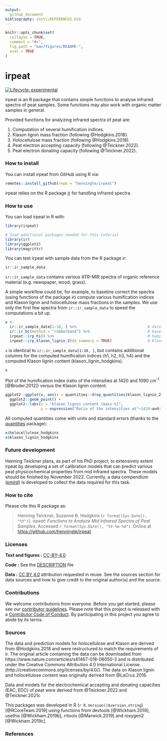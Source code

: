 ```yaml
---
output: 
  github_document
bibliography: inst\\REFERENCES.bib
---
```


<!-- README.md is generated from README.Rmd. Please edit that file -->

```r
knitr::opts_chunk$set(
  collapse = TRUE,
  comment = "#>",
  fig.path = "man/figures/README-",
  eval = TRUE
)
```

# irpeat

<!-- badges: start -->
[![Lifecycle: experimental](https://img.shields.io/badge/lifecycle-experimental-orange.svg)](https://www.tidyverse.org/lifecycle/#experimental)
<!-- badges: end -->

irpeat is an R package that contains simple functions to analyse infrared spectra of peat samples. Some functions may also work with organic matter samples in general.

Provided functions for analyzing infrared spectra of peat are:

1. Computation of several humification indices.
2. Klason lignin mass fraction (following @Hodgkins.2018).
3. Holocellulose mass fraction (following @Hodgkins.2018).
4. Peat electron accepting capacity (following @Teickner.2022).
5. Peat electron donating capacity (following @Teickner.2022).

### How to install

You can install irpeat from GitHub using R via:
```r
remotes::install_github(repo = "henningte/irpeat")
```

irpeat relies on the R package [ir](https://github.com/henningte/ir) for handling infrared spectra.

### How to use

You can load irpeat in R with:

```r
library(irpeat)

# load additional packages needed for this tutorial
library(ir)
library(ggplot2)
library(magrittr)
```

You can test irpeat with sample data from the R package ir:

```r
ir::ir_sample_data
```

`ir::ir_sample_data` contains various ATR-MIR spectra of organic reference material (e.g. newspaper, wood, grass).

A simple workflow could be, for example, to baseline correct the spectra (using functions of the package ir) compute various humification indices and Klason lignin and holocellulose mass fractions in the samples. We use only the first few spectra from `ir::ir_sample_data` to speed the computations a bit up.

```r
x <- 
  ir::ir_sample_data[1:10, ] %>%                                # data
  ir::ir_bc(method = "rubberband") %>%                          # baseline correction
  irpeat::irp_hi() %>%                                          # humification indices
  irpeat::irp_klason_lignin_2(do_summary = TRUE)                # Klason lignin content
```

`x` is identical to `ir::ir_sample_data[1:10, ]`, but contains additional columns for the computed humification indices (h1, h2, h3, h4) and the computed Klason lignin content (klason_lignin_hodgkins).

```r
x
```

Plot of the humification index (ratio of the intensities at 1420 and 1090 cm<sup>-1</sup> [@Broder.2012]) versus the Klason lignin content:

```r
ggplot2::ggplot(x, aes(x = quantities::drop_quantities(klason_lignin_2) * 100, y = hi1)) + 
  ggplot2::geom_point() +
  ggplot2::labs(x = "Klason lignin content [mass-%]", 
                y = expression("Ratio of the intensities at"~1420~and~1090~cm^{-1}))

```


All computed quantities come with units and standard errors (thanks to the [quantities](https://github.com/r-quantities/quantities) package):

```r
x$holocellulose_hodgkins
x$klason_lignin_hodgkins
```

### Future development

Henning Teickner plans, as part of his PhD project, to extensively extent irpeat by developing a set of calibration models that can predict various peat physicochemical properties from mid infrared spectra. These models should be finished by November 2022. Currently, a data compendium ([pmird](https://henningte.github.io/pmird/index.html)) is developed to collect the data required for this task.

### How to cite

Please cite this R package as:

> Henning Teickner, Suzanne B. Hodgkins (`r format(Sys.Date(), "%Y")`). _irpeat: Functions to Analyze Mid Infrared Spectra of Peat Samples_. Accessed `r format(Sys.Date(), "%Y-%m-%d")`. Online at <https://github.com/henningte/irpeat>.


### Licenses

**Text and figures :**  [CC-BY-4.0](http://creativecommons.org/licenses/by/4.0/)

**Code :** See the [DESCRIPTION](DESCRIPTION) file

**Data :** [CC BY 4.0](https://creativecommons.org/licenses/by/4.0/) attribution requested in reuse. See the sources section for data sources and how to give credit to the original author(s) and the source.

### Contributions

We welcome contributions from everyone. Before you get started, please see our [contributor guidelines](CONTRIBUTING.md). Please note that this project is released with a [Contributor Code of Conduct](CONDUCT.md). By participating in this project you agree to abide by its terms.

### Sources

The data and prediction models for holocellulose and Klason are derived from @Hodgkins.2018 and were restructured to match the requirements of ir. The original article containing the data can be downloaded from https://www.nature.com/articles/s41467-018-06050-2 and is distributed under the Creative Commons Attribution 4.0 International License (http://creativecommons.org/licenses/by/4.0/). The data on Klason lignin and holocellulose content was originally derived from @LaCruz.2016.

Data and models for the electrochemical accepting and donating capacities (EAC, EDC) of peat were derived from @Teickner.2022 and @Teickner.2021c

This packages was developed in R (`r R.Version()$version.string`) [@RCoreTeam.2019] using functions from devtools [@Wickham.2019], usethis [@Wickham.2019b], rrtools [@Marwick.2019] and roxygen2 [@Wickham.2019c].

### References
